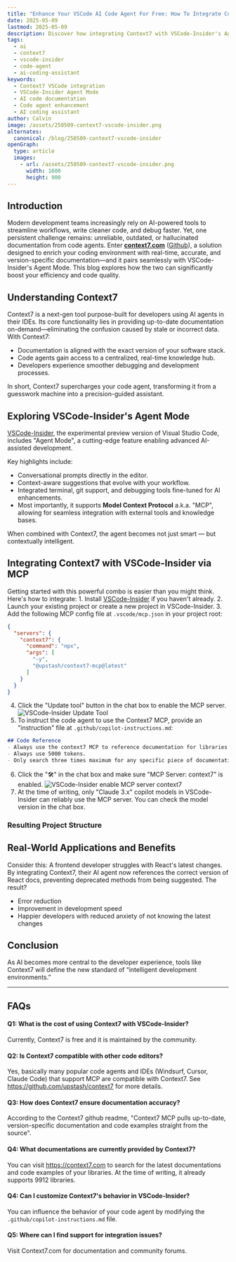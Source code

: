 ```yaml
---
title: "Enhance Your VSCode AI Code Agent For Free: How To Integrate Context7 With VSCode"
date: 2025-05-09
lastmod: 2025-05-09
description: Discover how integrating Context7 with VSCode-Insider's Agent Mode revolutionizes coding by providing real-time, accurate documentation, reducing errors, and enhancing productivity.
tags:
  - ai
  - context7
  - vscode-insider
  - code-agent
  - ai-coding-assistant
keywords:
  - Context7 VSCode integration
  - VSCode-Insider Agent Mode
  - AI code documentation
  - Code agent enhancement
  - AI coding assistant
author: Calvin
image: /assets/250509-context7-vscode-insider.png
alternates:
  canonical: /blog/250509-context7-vscode-insider
openGraph:
  type: article
  images:
    - url: /assets/250509-context7-vscode-insider.png
      width: 1600
      height: 900
---
```



## Introduction

Modern development teams increasingly rely on AI-powered tools to streamline workflows, write cleaner code, and debug faster. Yet, one persistent challenge remains: unreliable, outdated, or hallucinated documentation from code agents. Enter **[context7.com](https://context7.com)** ([Github](https://github.com/upstash/context7)), a solution designed to enrich your coding environment with real-time, accurate, and version-specific documentation—and it pairs seamlessly with VSCode-Insider's Agent Mode. This blog explores how the two can significantly boost your efficiency and code quality.

## Understanding Context7

Context7 is a next-gen tool purpose-built for developers using AI agents in their IDEs. Its core functionality lies in providing up-to-date documentation on-demand—eliminating the confusion caused by stale or incorrect data. With Context7:
- Documentation is aligned with the exact version of your software stack.
- Code agents gain access to a centralized, real-time knowledge hub.
- Developers experience smoother debugging and development processes.

In short, Context7 supercharges your code agent, transforming it from a guesswork machine into a precision-guided assistant.

## Exploring VSCode-Insider's Agent Mode

[VSCode-Insider](https://code.visualstudio.com/insiders), the experimental preview version of Visual Studio Code, includes "Agent Mode", a cutting-edge feature enabling advanced AI-assisted development.

Key highlights include:
- Conversational prompts directly in the editor.
- Context-aware suggestions that evolve with your workflow.
- Integrated terminal, git support, and debugging tools fine-tuned for AI enhancements.
- Most importantly, it supports **Model Context Protocol** a.k.a. "MCP", allowing for seamless integration with external tools and knowledge bases.

When combined with Context7, the agent becomes not just smart — but contextually intelligent.

## Integrating Context7 with VSCode-Insider via MCP

Getting started with this powerful combo is easier than you might think. Here's how to integrate:
	1.	Install [VSCode-Insider](https://code.visualstudio.com/insiders) if you haven't already.
	2.	Launch your existing project or create a new project in VSCode-Insider.
	3.	Add the following MCP config file at `.vscode/mcp.json` in your project root:
```json filename=".vscode/mcp.json"
{
  "servers": {
    "context7": {
      "command": "npx",
      "args": [
        "-y",
        "@upstash/context7-mcp@latest"
      ]
    }
  }
}
```
  4. Click the "Update tool" button in the chat box to enable the MCP server.
     <Image src={image1} alt="VSCode-Insider Update Tool" />
  5.  To instruct the code agent to use the Context7 MCP, provide an "instruction" file at `.github/copilot-instructions.md`:
```md filename=".github/copilot-instructions.md"
## Code Reference
- Always use the context7 MCP to reference documentation for libraries like nextjs, supabase, react.
- Always use 5000 tokens.
- Only search three times maximum for any specific piece of documentation.
```
  6.  Click the "🛠️" in the chat box and make sure "MCP Server: context7" is enabled.
      <Image src={image2} alt="VSCode-Insider enable MCP server context7" />
  7.  At the time of writing, only "Claude 3.x" copilot models in VSCode-Insider can reliably use the MCP server. You can check the model version in the chat box.

### Resulting Project Structure
<FileTree title="Project Structure">
  <FileTree.Folder name=".github" defaultOpen>
    <FileTree.File name="copilot-instructions.md" />
  </FileTree.Folder>
  <FileTree.Folder name=".vscode" defaultOpen>
    <FileTree.File name="mcp.json" />
  </FileTree.Folder>
  <FileTree.File name="(your_code)" />
  <FileTree.File name="(your_code)" />
  <FileTree.File name="(your_code)" />
</FileTree>

## Real-World Applications and Benefits

Consider this: A frontend developer struggles with React's latest changes. By integrating Context7, their AI agent now references the correct version of React docs, preventing deprecated methods from being suggested. The result?
- Error reduction
- Improvement in development speed
- Happier developers with reduced anxiety of not knowing the latest changes

## Conclusion

As AI becomes more central to the developer experience, tools like Context7 will define the new standard of “intelligent development environments.”

---

## FAQs

#### Q1: What is the cost of using Context7 with VSCode-Insider?
Currently, Context7 is free and it is maintained by the community.

#### Q2: Is Context7 compatible with other code editors?
Yes, basically many popular code agents and IDEs (Windsurf, Cursor, Claude Code) that support MCP are compatible with Context7. See https://github.com/upstash/context7 for more details.

#### Q3: How does Context7 ensure documentation accuracy?
According to the Context7 github readme, "Context7 MCP pulls up-to-date, version-specific documentation and code examples straight from the source".

#### Q4: What documentations are currently provided by Context7?
You can visit https://context7.com to search for the latest documentations and code examples of your libraries. At the time of writing, it already supports 9912 libraries.

#### Q4: Can I customize Context7's behavior in VSCode-Insider?
You can influence the behavior of your code agent by modifying the `.github/copilot-instructions.md` file.

#### Q5: Where can I find support for integration issues?
Visit Context7.com for documentation and community forums.
